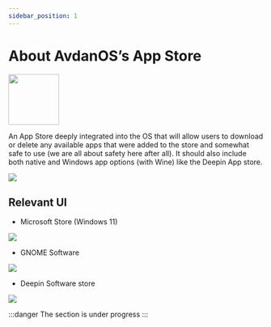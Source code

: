 ```yaml
---
sidebar_position: 1
---
```


# About AvdanOS’s App Store

<img src="/img/store.png" width="100px"/>

An App Store deeply integrated into the OS that will allow users to download or delete any available apps that were added to the store and somewhat safe to use (we are all about safety here after all). 
It should also include both native and Windows app options (with Wine) like the Deepin App store.

<img src="/img/app-store-banner.png"/>

## Relevant UI

- Microsoft Store (Windows 11)
<img src="/img/microsoft-store.png"/>

- GNOME Software
<img src="/img/gnome-store.png"/>

- Deepin Software store
<img src="/img/deepin-store.webp"/>


:::danger
The section is under progress
:::
